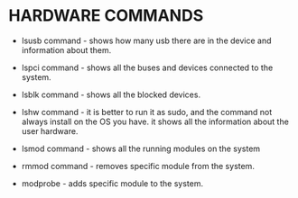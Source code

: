# HARDWARE COMMANDS

* lsusb command - shows how many usb there are in the device and information about them.

* lspci command - shows all the buses and devices connected to the system.

* lsblk command - shows all the blocked devices.

* lshw command - it is better to run it as sudo, and the command not always install on the OS you have. it shows all the information about the user hardware.

* lsmod command - shows all the running modules on the system

* rmmod command - removes specific module from the system.

* modprobe - adds specific module to the system.

